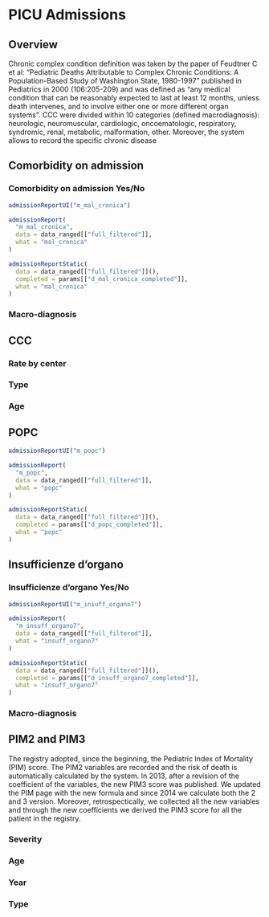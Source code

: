 # PICU Admissions {#ccc .tabset .tabset-fade .tabset-pills}

## Overview {-}

Chronic complex condition definition was taken by the paper of Feudtner C et al: “Pediatric Deaths Attributable to
Complex Chronic Conditions: A Population-Based Study of Washington State, 1980-1997” published in Pediatrics in
2000 (106:205-209) and was defined as “any medical condition that can be reasonably expected to last at least 12
months, unless death intervenes, and to involve either one or more different organ systems”.
CCC were divided within 10 categories (defined macrodiagnosis): neurologic, neuromuscular, cardiologic,
oncoematologic, respiratory, syndromic, renal, metabolic, malformation, other.
Moreover, the system allows to record the specific chronic disease



## Comorbidity on admission {.tabset .tabset-dropdown}

### Comorbidity on admission Yes/No
```{r, eval=!params$export}
admissionReportUI("m_mal_cronica")
```

```{r, context = "server", eval=!params$export}
admissionReport(
  "m_mal_cronica",
  data = data_ranged[["full_filtered"]],
  what = "mal_cronica"
)
```

```{r, context = "server", eval=params$export, fig.height=11}
admissionReportStatic(
  data = data_ranged[["full_filtered"]](),
  completed = params[["d_mal_cronica_completed"]],
  what = "mal_cronica"
)
```

### Macro-diagnosis

## CCC {.tabset .tabset-dropdown}

### Rate by center

### Type

### Age

## POPC {.tabset .tabset-dropdown}
```{r, eval=!params$export}
admissionReportUI("m_popc")
```

```{r, context = "server", eval=!params$export}
admissionReport(
  "m_popc",
  data = data_ranged[["full_filtered"]],
  what = "popc"
)
```

```{r, context = "server", eval=params$export, fig.height=11}
admissionReportStatic(
  data = data_ranged[["full_filtered"]](),
  completed = params[["d_popc_completed"]],
  what = "popc"
)
```
## Insufficienze d'organo  {.tabset .tabset-dropdown}

### Insufficienze d'organo Yes/No
```{r, eval=!params$export}
admissionReportUI("m_insuff_organo7")
```

```{r, context = "server", eval=!params$export}
admissionReport(
  "m_insuff_organo7",
  data = data_ranged[["full_filtered"]],
  what = "insuff_organo7"
)
```

```{r, context = "server", eval=params$export, fig.height=11}
admissionReportStatic(
  data = data_ranged[["full_filtered"]](),
  completed = params[["d_insuff_organo7_completed"]],
  what = "insuff_organo7"
)
```
### Macro-diagnosis

## PIM2 and PIM3 {.tabset .tabset-dropdown}

The registry adopted, since the beginning, the Pediatric Index of Mortality (PIM) score. The PIM2 variables are
recorded and the risk of death is automatically calculated by the system. In 2013, after a revision of the coefficient of the variables, the new PIM3 score was published. We updated the PIM page with the new formula and since 2014 we calculate both the 2 and 3 version. Moreover, retrospectically, we collected all the new variables and through the new coefficients we derived the PIM3 score for all the patient in the registry.


### Severity

### Age

### Year

### Type
